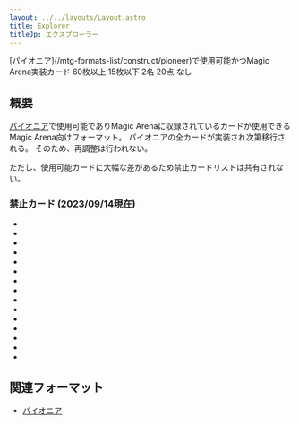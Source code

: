 ```yaml
---
layout: ../../layouts/Layout.astro
title: Explorer
titleJp: エクスプローラー
---
```



<div class="flex gap-2 m-2 flex-wrap justify-center">
  <Card title="カードプール" class="flex-none basis-80 xl:basis-96">
    <AreaIcon slot="img" />
    [パイオニア](/mtg-formats-list/construct/pioneer)で使用可能かつMagic Arena実装カード
  </Card>
  <Card title="デッキ枚数" class="flex-none basis-80 xl:basis-96">
    <CardsIcon slot="img" />
    60枚以上
  </Card>
  <Card title="サイドボード枚数" class="flex-none basis-80 xl:basis-96">
    <PlusIcon slot="img" />
    15枚以下
  </Card>
  <Card title="プレイ人数" class="flex-none basis-80 xl:basis-96">
    <PeopleIcon slot="img" />
    2名
  </Card>
  <Card title="開始ライフ" class="flex-none basis-80 xl:basis-96">
    <HeartIcon slot="img" />
    20点
  </Card>
  <OXCard title="プレイ可能環境" class="flex-none basis-80 xl:basis-96" list={[
    {name:"Paper", value: "triangle"},
    {name:"Magic Online", value: false},
    {name:"Magic Arena", value: true}
  ]}>
    <CircleIcon slot="img"/>
  </OXCard>
  <Card title="再調整" class="flex-none basis-80 xl:basis-96">
    <FileIcon slot="img" />
    なし
  </Card>
</div>

## 概要

[パイオニア](/mtg-formats-list/construct/pioneer)で使用可能でありMagic Arenaに収録されているカードが使用できるMagic Arena向けフォーマット。
パイオニアの全カードが実装され次第移行される。
そのため、再調整は行われない。

ただし、使用可能カードに大幅な差があるため禁止カードリストは共有されない。

### 禁止カード (2023/09/14現在)

- <CardName name="Expressive Iteration" nameJp="表現の反復" />
- <CardName name="Field of the Dead" nameJp="死者の原野" />
- <CardName name="Kethis, the Hidden Hand" nameJp="隠された手、ケシス" />
- <CardName name="Leyline of Abundance" nameJp="豊穣の力線" />
- <CardName name="Lurrus of the Dream-Den" nameJp="夢の巣のルールス" />
- <CardName name="Nexus of Fate" nameJp="運命のきずな" />
- <CardName name="Oko, Thief of Crowns" nameJp="王冠泥棒、オーコ" />
- <CardName name="Once Upon a Time" nameJp="むかしむかし" />
- <CardName name="Teferi, Time Raveler" nameJp="時を解す者、テフェリー" />
- <CardName name="Tibalt's Trickery" nameJp="ティボルトの計略" />
- <CardName name="Underworld Breach" nameJp="死の国からの脱出" />
- <CardName name="Uro, Titan of Nature's Wrath" nameJp="自然の怒りのタイタン、ウーロ" />
- <CardName name="Veil of Summer" nameJp="夏の帳" />
- <CardName name="Wilderness Reclamation" nameJp="荒野の再生" />
- <CardName name="Winota, Joiner of Forces" nameJp="軍団のまとめ役、ウィノータ" />

## 関連フォーマット

- [パイオニア](/mtg-formats-list/construct/pioneer)
